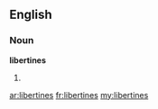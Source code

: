 ==English==

===Noun===
'''libertines'''

# {{plural of|libertine}}

[[ar:libertines]]
[[fr:libertines]]
[[my:libertines]]
